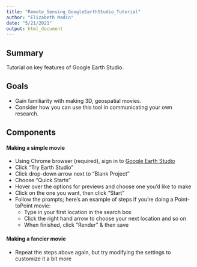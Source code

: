 ```yaml
---
title: "Remote_Sensing_GoogleEarthStudio_Tutorial"
author: "Elizabeth Madin"
date: "5/21/2021"
output: html_document
---
```


## Summary 

Tutorial on key features of Google Earth Studio. 

## Goals

* Gain familiarity with making 3D, geospatial movies. 
* Consider how you can use this tool in communicating your own research.

## Components

#### Making a simple movie

* Using Chrome browser (required), sign in to [Google Earth Studio](https://www.google.com/earth/studio/)
* Click "Try Earth Studio"
* Click drop-down arrow next to "Blank Project"
* Choose "Quick Starts"
* Hover over the options for previews and choose one you'd like to make
* Click on the one you want, then click "Start"
* Follow the prompts; here's an example of steps if you're doing a Point-toPoint movie:
    + Type in your first location in the search box
    + Click the right hand arrow to choose your next location and so on
    + When finished, click "Render" & then save

#### Making a fancier movie

* Repeat the steps above again, but try modifying the settings to customize it a bit more

